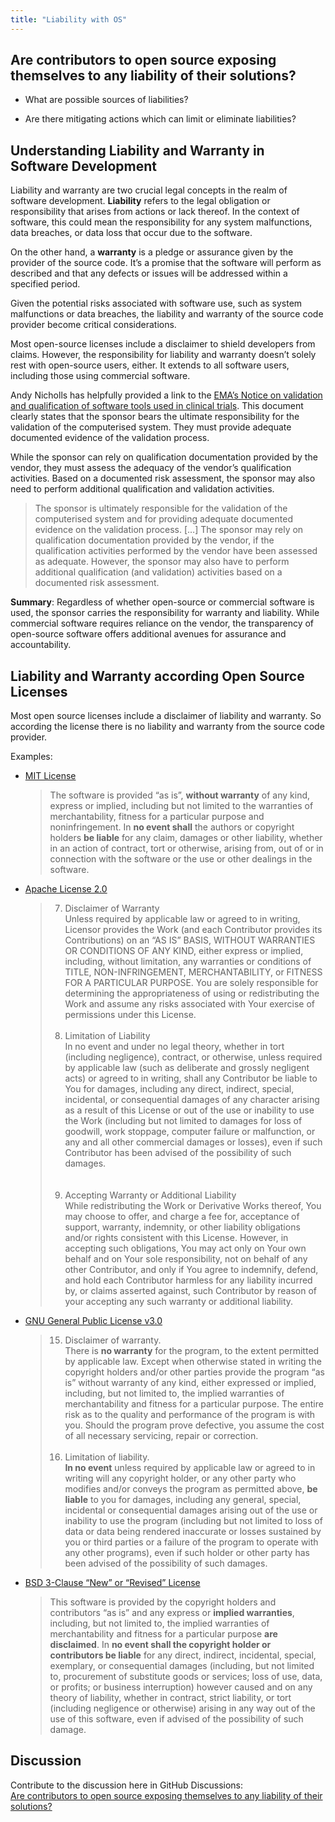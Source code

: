 ```yaml
---
title: "Liability with OS"
---
```


## Are contributors to open source exposing themselves to any liability of their solutions?

-   What are possible sources of liabilities?

-   Are there mitigating actions which can limit or eliminate liabilities?

## Understanding Liability and Warranty in Software Development

Liability and warranty are two crucial legal concepts in the realm of software development. **Liability** refers to the legal obligation or responsibility that arises from actions or lack thereof. In the context of software, this could mean the responsibility for any system malfunctions, data breaches, or data loss that occur due to the software.

On the other hand, a **warranty** is a pledge or assurance given by the provider of the source code. It's a promise that the software will perform as described and that any defects or issues will be addressed within a specified period.

Given the potential risks associated with software use, such as system malfunctions or data breaches, the liability and warranty of the source code provider become critical considerations. 

Most open-source licenses include a disclaimer to shield developers from claims. However, the responsibility for liability and warranty doesn't solely rest with open-source users, either. It extends to all software users, including those using commercial software.

Andy Nicholls has helpfully provided a link to the [EMA's Notice on validation and qualification of software tools used in clinical trials](https://www.ema.europa.eu/en/documents/regulatory-procedural-guideline/notice-sponsors-validation-and-qualification-computerised-systems-used-clinical-trials_en.pdf){target="_blank"}. This document clearly states that the sponsor bears the ultimate responsibility for the validation of the computerised system. They must provide adequate documented evidence of the validation process. 

While the sponsor can rely on qualification documentation provided by the vendor, they must assess the adequacy of the vendor's qualification activities. Based on a documented risk assessment, the sponsor may also need to perform additional qualification and validation activities.

>The sponsor is ultimately responsible for the validation of the computerised system and for providing adequate documented evidence on the validation process. [...] The sponsor may rely on qualification documentation provided by the vendor, if the qualification activities performed by the vendor have been assessed as adequate. However, the sponsor may also have to perform additional qualification (and validation) activities based on a documented risk assessment.

**Summary**: Regardless of whether open-source or commercial software is used, the sponsor carries the responsibility for warranty and liability. While commercial software requires reliance on the vendor, the transparency of open-source software offers additional avenues for assurance and accountability.

## Liability and Warranty according Open Source Licenses

Most open source licenses include a disclaimer of liability and warranty. So according the license there is no liability and warranty from the source code provider.

Examples:

-   [MIT License](https://opensource.org/licenses/MIT){target="_blank"}

    >The software is provided “as is”, **without warranty** of any kind, express or implied, including but not limited to the warranties of merchantability, fitness for a particular purpose and noninfringement. In **no event shall** the authors or copyright holders **be liable** for any claim, damages or other liability, whether in an action of contract, tort or otherwise, arising from, out of or in connection with the software or the use or other dealings in the software.

-   [Apache License 2.0](https://www.apache.org/licenses/LICENSE-2.0.html){target="_blank"}

    >7. Disclaimer of Warranty <br/>
    Unless required by applicable law or agreed to in writing, Licensor provides the Work (and each Contributor provides its Contributions) on an “AS IS” BASIS, WITHOUT WARRANTIES OR CONDITIONS OF ANY KIND, either express or implied, including, without limitation, any warranties or conditions of TITLE, NON-INFRINGEMENT, MERCHANTABILITY, or FITNESS FOR A PARTICULAR PURPOSE. You are solely responsible for determining the appropriateness of using or redistributing the Work and assume any risks associated with Your exercise of permissions under this License.<br/><br/>
    >8. Limitation of Liability<br/>
    In no event and under no legal theory, whether in tort (including negligence), contract, or otherwise, unless required by applicable law (such as deliberate and grossly negligent acts) or agreed to in writing, shall any Contributor be liable to You for damages, including any direct, indirect, special, incidental, or consequential damages of any character arising as a result of this License or out of the use or inability to use the Work (including but not limited to damages for loss of goodwill, work stoppage, computer failure or malfunction, or any and all other commercial damages or losses), even if such Contributor has been advised of the possibility of such damages.<br/><br/>    
    >9. Accepting Warranty or Additional Liability<br/>
    While redistributing the Work or Derivative Works thereof, You may choose to offer, and charge a fee for, acceptance of support, warranty, indemnity, or other liability obligations and/or rights consistent with this License. However, in accepting such obligations, You may act only on Your own behalf and on Your sole responsibility, not on behalf of any other Contributor, and only if You agree to indemnify, defend, and hold each Contributor harmless for any liability incurred by, or claims asserted against, such Contributor by reason of your accepting any such warranty or additional liability.

-   [GNU General Public License v3.0](https://www.gnu.org/licenses/gpl-3.0.html){target="_blank"}

    >15. Disclaimer of warranty.<br/>
    There is **no warranty** for the program, to the extent permitted by applicable law. Except when otherwise stated in writing the copyright holders and/or other parties provide the program “as is” without warranty of any kind, either expressed or implied, including, but not limited to, the implied warranties of merchantability and fitness for a particular purpose. The entire risk as to the quality and performance of the program is with you. Should the program prove defective, you assume the cost of all necessary servicing, repair or correction.<br/><br/>
    >16. Limitation of liability.<br/>
    **In no event** unless required by applicable law or agreed to in writing will any copyright holder, or any other party who modifies and/or conveys the program as permitted above, **be liable** to you for damages, including any general, special, incidental or consequential damages arising out of the use or inability to use the program (including but not limited to loss of data or data being rendered inaccurate or losses sustained by you or third parties or a failure of the program to operate with any other programs), even if such holder or other party has been advised of the possibility of such damages.

-   [BSD 3-Clause "New" or "Revised" License](https://opensource.org/licenses/BSD-3-Clause){target="_blank"}

    >This software is provided by the copyright holders and contributors “as is” and any express or **implied warranties**, including, but not limited to, the implied warranties of merchantability and fitness for a particular purpose **are disclaimed**. In **no event shall the copyright holder or contributors be liable** for any direct, indirect, incidental, special, exemplary, or consequential damages (including, but not limited to, procurement of substitute goods or services; loss of use, data, or profits; or business interruption) however caused and on any theory of liability, whether in contract, strict liability, or tort (including negligence or otherwise) arising in any way out of the use of this software, even if advised of the possibility of such damage.

## Discussion

Contribute to the discussion here in GitHub Discussions:\
[Are contributors to open source exposing themselves to any liability of their solutions?](https://github.com/phuse-org/OSTCDA/discussions/14){target="_blank"}
